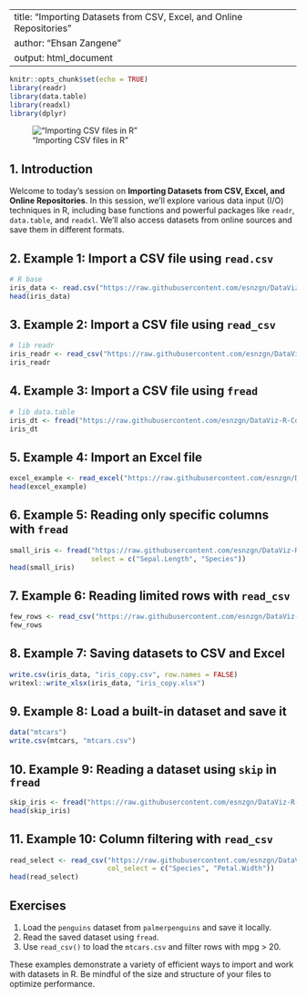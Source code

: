 
---
title: "Importing Datasets from CSV, Excel, and Online Repositories"
author: "Ehsan Zangene"
output: html_document
---

```r
knitr::opts_chunk$set(echo = TRUE)
library(readr)
library(data.table)
library(readxl)
library(dplyr)
```

!["Importing CSV files in R"](../images/import_files.png)


## 1. Introduction

Welcome to today’s session on **Importing Datasets from CSV, Excel, and Online Repositories**. In this session, we’ll explore various data input (I/O) techniques in R, including base functions and powerful packages like `readr`, `data.table`, and `readxl`. We'll also access datasets from online sources and save them in different formats.

## 2. Example 1: Import a CSV file using `read.csv`

```r
# R base
iris_data <- read.csv("https://raw.githubusercontent.com/esnzgn/DataViz-R-Course/main/data/iris.csv")
head(iris_data)
```

## 3. Example 2: Import a CSV file using `read_csv`

```r
# lib readr
iris_readr <- read_csv("https://raw.githubusercontent.com/esnzgn/DataViz-R-Course/main/data/iris.csv")
iris_readr
```

## 4. Example 3: Import a CSV file using `fread`

```r
# lib data.table
iris_dt <- fread("https://raw.githubusercontent.com/esnzgn/DataViz-R-Course/main/data/iris.csv")
iris_dt
```

## 5. Example 4: Import an Excel file

```r
excel_example <- read_excel("https://raw.githubusercontent.com/esnzgn/DataViz-R-Course/main/data/mtcars.xlsx")
head(excel_example)
```

## 6. Example 5: Reading only specific columns with `fread`

```r
small_iris <- fread("https://raw.githubusercontent.com/esnzgn/DataViz-R-Course/4440e5d6fc66d8fce4faa9a3df8415bd17bb0758/data/iris.csv",
                    select = c("Sepal.Length", "Species"))
head(small_iris)
```

## 7. Example 6: Reading limited rows with `read_csv`

```r
few_rows <- read_csv("https://raw.githubusercontent.com/esnzgn/DataViz-R-Course/4440e5d6fc66d8fce4faa9a3df8415bd17bb0758/data/iris.csv", n_max = 5)
few_rows
```

## 8. Example 7: Saving datasets to CSV and Excel

```r
write.csv(iris_data, "iris_copy.csv", row.names = FALSE)
writexl::write_xlsx(iris_data, "iris_copy.xlsx")
```

## 9. Example 8: Load a built-in dataset and save it

```r
data("mtcars")
write.csv(mtcars, "mtcars.csv")
```

## 10. Example 9: Reading a dataset using `skip` in `fread`

```r
skip_iris <- fread("https://raw.githubusercontent.com/esnzgn/DataViz-R-Course/4440e5d6fc66d8fce4faa9a3df8415bd17bb0758/data/iris.csv", skip = 5)
head(skip_iris)
```

## 11. Example 10: Column filtering with `read_csv`

```r
read_select <- read_csv("https://raw.githubusercontent.com/esnzgn/DataViz-R-Course/4440e5d6fc66d8fce4faa9a3df8415bd17bb0758/data/iris.csv",
                        col_select = c("Species", "Petal.Width"))
head(read_select)
```

## Exercises

1. Load the `penguins` dataset from `palmerpenguins` and save it locally.
2. Read the saved dataset using `fread`.
3. Use `read_csv()` to load the `mtcars.csv` and filter rows with mpg > 20.

These examples demonstrate a variety of efficient ways to import and work with datasets in R. Be mindful of the size and structure of your files to optimize performance.
